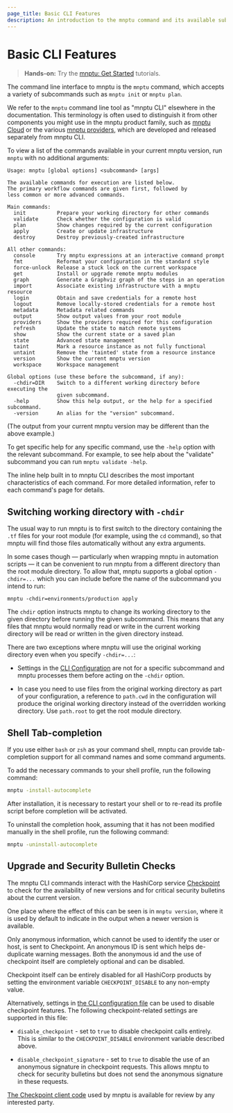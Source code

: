 ```yaml
---
page_title: Basic CLI Features
description: An introduction to the mnptu command and its available subcommands.
---
```


# Basic CLI Features

> **Hands-on:** Try the [mnptu: Get Started](/mnptu/tutorials/aws-get-started?utm_source=WEBSITE&utm_medium=WEB_IO&utm_offer=ARTICLE_PAGE&utm_content=DOCS) tutorials.

The command line interface to mnptu is the `mnptu` command, which
accepts a variety of subcommands such as `mnptu init` or `mnptu plan`.

We refer to the `mnptu` command line tool as "mnptu CLI" elsewhere
in the documentation. This terminology is often used to distinguish it from
other components you might use in the mnptu product family, such as
[mnptu Cloud](/mnptu/cloud-docs) or
the various [mnptu providers](/mnptu/language/providers), which
are developed and released separately from mnptu CLI.

To view a list of the commands available in your current mnptu version,
run `mnptu` with no additional arguments:

```text
Usage: mnptu [global options] <subcommand> [args]

The available commands for execution are listed below.
The primary workflow commands are given first, followed by
less common or more advanced commands.

Main commands:
  init          Prepare your working directory for other commands
  validate      Check whether the configuration is valid
  plan          Show changes required by the current configuration
  apply         Create or update infrastructure
  destroy       Destroy previously-created infrastructure

All other commands:
  console       Try mnptu expressions at an interactive command prompt
  fmt           Reformat your configuration in the standard style
  force-unlock  Release a stuck lock on the current workspace
  get           Install or upgrade remote mnptu modules
  graph         Generate a Graphviz graph of the steps in an operation
  import        Associate existing infrastructure with a mnptu resource
  login         Obtain and save credentials for a remote host
  logout        Remove locally-stored credentials for a remote host
  metadata      Metadata related commands
  output        Show output values from your root module
  providers     Show the providers required for this configuration
  refresh       Update the state to match remote systems
  show          Show the current state or a saved plan
  state         Advanced state management
  taint         Mark a resource instance as not fully functional
  untaint       Remove the 'tainted' state from a resource instance
  version       Show the current mnptu version
  workspace     Workspace management

Global options (use these before the subcommand, if any):
  -chdir=DIR    Switch to a different working directory before executing the
                given subcommand.
  -help         Show this help output, or the help for a specified subcommand.
  -version      An alias for the "version" subcommand.
```

(The output from your current mnptu version may be different than the
above example.)

To get specific help for any specific command, use the `-help` option with the
relevant subcommand. For example, to see help about the "validate" subcommand
you can run `mnptu validate -help`.

The inline help built in to mnptu CLI describes the most important
characteristics of each command. For more detailed information, refer to each
command's page for details.

## Switching working directory with `-chdir`

The usual way to run mnptu is to first switch to the directory containing
the `.tf` files for your root module (for example, using the `cd` command), so
that mnptu will find those files automatically without any extra arguments.

In some cases though — particularly when wrapping mnptu in automation
scripts — it can be convenient to run mnptu from a different directory than
the root module directory. To allow that, mnptu supports a global option
`-chdir=...` which you can include before the name of the subcommand you intend
to run:

```
mnptu -chdir=environments/production apply
```

The `chdir` option instructs mnptu to change its working directory to the
given directory before running the given subcommand. This means that any files
that mnptu would normally read or write in the current working directory
will be read or written in the given directory instead.

There are two exceptions where mnptu will use the original working directory
even when you specify `-chdir=...`:

* Settings in the [CLI Configuration](/mnptu/cli/config/config-file) are not for a specific
  subcommand and mnptu processes them before acting on the `-chdir`
  option.

* In case you need to use files from the original working directory as part
  of your configuration, a reference to `path.cwd` in the configuration will
  produce the original working directory instead of the overridden working
  directory. Use `path.root` to get the root module directory.

## Shell Tab-completion

If you use either `bash` or `zsh` as your command shell, mnptu can provide
tab-completion support for all command names and some command arguments.

To add the necessary commands to your shell profile, run the following command:

```bash
mnptu -install-autocomplete
```

After installation, it is necessary to restart your shell or to re-read its
profile script before completion will be activated.

To uninstall the completion hook, assuming that it has not been modified
manually in the shell profile, run the following command:

```bash
mnptu -uninstall-autocomplete
```

## Upgrade and Security Bulletin Checks

The mnptu CLI commands interact with the HashiCorp service
[Checkpoint](https://checkpoint.hashicorp.com/) to check for the availability
of new versions and for critical security bulletins about the current version.

One place where the effect of this can be seen is in `mnptu version`, where
it is used by default to indicate in the output when a newer version is
available.

Only anonymous information, which cannot be used to identify the user or host,
is sent to Checkpoint. An anonymous ID is sent which helps de-duplicate warning
messages. Both the anonymous id and the use of checkpoint itself are completely
optional and can be disabled.

Checkpoint itself can be entirely disabled for all HashiCorp products by
setting the environment variable `CHECKPOINT_DISABLE` to any non-empty value.

Alternatively, settings in
[the CLI configuration file](/mnptu/cli/config/config-file) can be used to
disable checkpoint features. The following checkpoint-related settings are
supported in this file:

* `disable_checkpoint` - set to `true` to disable checkpoint calls
  entirely. This is similar to the `CHECKPOINT_DISABLE` environment variable
  described above.

* `disable_checkpoint_signature` - set to `true` to disable the use of an
  anonymous signature in checkpoint requests. This allows mnptu to check
  for security bulletins but does not send the anonymous signature in these
  requests.

[The Checkpoint client code](https://github.com/hashicorp/go-checkpoint) used
by mnptu is available for review by any interested party.
